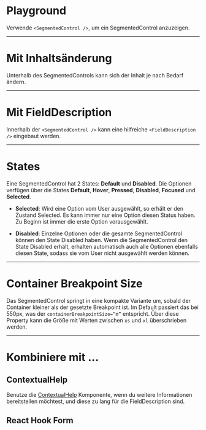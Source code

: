 # Playground

Verwende `<SegmentedControl />`, um ein SegmentedControl anzuzeigen.

<LiveCodeEditor example="playground" />

---

# Mit Inhaltsänderung

Unterhalb des SegmentedControls kann sich der Inhalt je nach Bedarf ändern.

<LiveCodeEditor example="changeContent" editorCollapsed />

---

# Mit FieldDescription

Innerhalb der `<SegmentedControl />` kann eine hilfreiche `<FieldDescription />`
eingebaut werden.

<LiveCodeEditor example="fieldDescription" editorCollapsed />

---

# States

Eine SegmentedControl hat 2 States: **Default** und **Disabled**. Die Optionen
verfügen über die States **Default**, **Hover**, **Pressed**, **Disabled**,
**Focused** und **Selected**.

<LiveCodeEditor example="states" editorCollapsed />

- **Selected**: Wird eine Option vom User ausgewählt, so erhält er den Zustand
  Selected. Es kann immer nur eine Option diesen Status haben. Zu Beginn ist
  immer die erste Option vorausgewählt.

- **Disabled**: Einzelne Optionen oder die gesamte SegmentedControl können den
  State Disabled haben. Wenn die SegmentedControl den State Disabled erhält,
  erhalten automatisch auch alle Optionen ebenfalls diesen State, sodass sie vom
  User nicht ausgewählt werden können.

---

# Container Breakpoint Size

Das SegmentedControl springt in eine kompakte Variante um, sobald der Container
kleiner als der gesetzte Breakpoint ist. Im Default passiert das bei 550px, was
der `containerBreakpointSize=”m”` entspricht. Über diese Property kann die Größe
mit Werten zwischen `xs` und `xl` überschrieben werden.

<LiveCodeEditor example="compact" editorCollapsed />

---

# Kombiniere mit ...

## ContextualHelp

Benutze die [ContextualHelp](/03-components/overlays/contextual-help)
Komponente, wenn du weitere Informationen bereitstellen möchtest, und diese zu
lang für die FieldDescription sind.

<LiveCodeEditor example="contextualHelp" editorCollapsed />

## React Hook Form

<LiveCodeEditor example="form" editorCollapsed />
